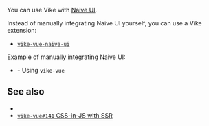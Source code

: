 
You can use Vike with [Naive UI](https://www.naiveui.com).

Instead of manually integrating Naive UI yourself, you can use a Vike extension:
- [`vike-vue-naive-ui`](https://github.com/Jearce/vike-vue-naive-ui)

Example of manually integrating Naive UI:
 - <Example timestamp="2024.08" repo="Jearce/vike-vue-naive-ui" href="https://github.com/Jearce/vike-vue-naive-ui/tree/7ad4f2ff12dd099b3d724368aa5af02cd1b3ba9f" /> - Using <Link href="/vike-vue">`vike-vue`</Link>

## See also

- <Link href="/integration/css-in-js" />
- [`vike-vue#141` CSS-in-JS with SSR](https://github.com/vikejs/vike-vue/issues/141)
